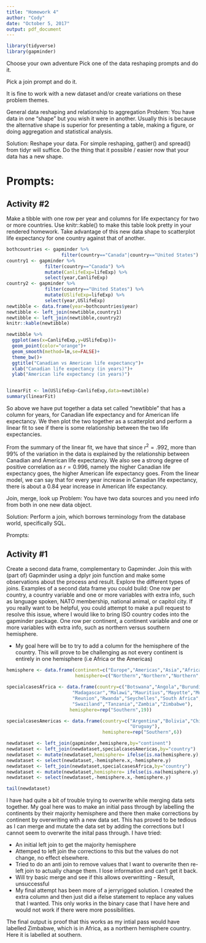 ```yaml
---
title: "Homework 4"
author: "Cody"
date: "October 5, 2017"
output: pdf_document
---
```


```r
library(tidyverse)
library(gapminder)
```


Choose your own adventure
Pick one of the data reshaping prompts and do it.

Pick a join prompt and do it.

It is fine to work with a new dataset and/or create variations on these problem themes.

General data reshaping and relationship to aggregation
Problem: You have data in one “shape” but you wish it were in another. Usually this is because the alternative shape is superior for presenting a table, making a figure, or doing aggregation and statistical analysis.

Solution: Reshape your data. For simple reshaping, gather() and spread() from tidyr will suffice. Do the thing that it possible / easier now that your data has a new shape.

# Prompts:


## Activity #2

Make a tibble with one row per year and columns for life expectancy for two or more countries.
Use knitr::kable() to make this table look pretty in your rendered homework.
Take advantage of this new data shape to scatterplot life expectancy for one country against that of another.

```r
bothcountries <- gapminder %>% 
                    filter(country=="Canada"|country=="United States")
country1 <- gapminder %>% 
              filter(country=="Canada") %>% 
              mutate(CanlifeExp=lifeExp) %>% 
              select(year,CanlifeExp)
country2 <- gapminder %>% 
              filter(country=="United States") %>% 
              mutate(USlifeExp=lifeExp) %>% 
              select(year,USlifeExp)
newtibble <- data.frame(year=bothcountries$year)
newtibble <- left_join(newtibble,country1) 
newtibble <- left_join(newtibble,country2)
knitr::kable(newtibble)

newtibble %>% 
  ggplot(aes(x=CanlifeExp,y=USlifeExp))+
  geom_point(color="orange")+
  geom_smooth(method=lm,se=FALSE)+
  theme_bw()+
  ggtitle("Canadian vs American life expectancy")+
  xlab("Canadian life expectancy (in years)")+
  ylab("American life expectancy (in years)")


linearFit <- lm(USlifeExp~CanlifeExp,data=newtibble)
summary(linearFit)
```
So above we have put together a data set called "newtibble" that has a column for years, for Canadian life expectancy and for American life expectancy. We then plot the two together as a scatterplot and perform a linear fit to see if there is some relationship between the two life expectancies. 

From the summary of the linear fit, we have that since $r^2=.992$, more than 99% of the variation in the data is explained by the relationship between Canadian and American life expectancy. We also see a strong degree of positive correlation as $r=0.996$, namely the higher Canadian life expectancy goes, the higher American life expectancy goes. From the linear model, we can say that for every year increase in Canadian life expectancy, there is about a $0.84$ year increase in American life expectancy.



Join, merge, look up
Problem: You have two data sources and you need info from both in one new data object.

Solution: Perform a join, which borrows terminology from the database world, specifically SQL.

Prompts:

## Activity #1

Create a second data frame, complementary to Gapminder. Join this with (part of) Gapminder using a  dplyr join function and make some observations about the process and result. Explore the different types of joins. Examples of a second data frame you could build:
One row per country, a country variable and one or more variables with extra info, such as language spoken, NATO membership, national animal, or capitol city. If you really want to be helpful, you could attempt to make a pull request to resolve this issue, where I would like to bring ISO country codes into the gapminder package.
One row per continent, a continent variable and one or more variables with extra info, such as northern versus southern hemisphere.

* My goal here will be to try to add a column for the hemisphere of the country. This will prove to be challenging as not every continent is entirely in one hemisphere (i.e Africa or the Americas)

```r
hemisphere <- data.frame(continent=c("Europe","Americas","Asia","Africa","Oceania"),
                         hemisphere=c("Northern","Northern","Northern","Northern","Southern"))

specialcasesAfrica <- data.frame(country=c("Botswana","Angola","Burundi","Comoros","Lesotho",
                        "Madagascar","Malawi","Mauritius","Mayotte","Mozambique","Namibia",
                        "Reunion","Rwanda","Seychelles","South Africa",
                        "Swaziland","Tanzania","Zambia","Zimbabwe"),
                       hemisphere=rep("Southern",19))

specialcasesAmericas <- data.frame(country=c("Argentina","Bolivia","Chile","Paraguay","Peru",
                                             "Uruguay"),
                                   hemisphere=rep("Southern",6))

newdataset <- left_join(gapminder,hemisphere,by="continent")
newdataset <- left_join(newdataset,specialcasesAmericas,by="country")
newdataset <- mutate(newdataset,hemisphere= ifelse(is.na(hemisphere.y),"Northern","Southern"))
newdataset <- select(newdataset,-hemisphere.x,-hemisphere.y)
newdataset <- left_join(newdataset,specialcasesAfrica,by="country")
newdataset <- mutate(newdataset,hemisphere= ifelse(is.na(hemisphere.y),"Northern","Southern"))
newdataset <- select(newdataset,-hemisphere.x,-hemisphere.y)

tail(newdataset)


```
I have had quite a bit of trouble trying to overwrite while merging data sets together. My goal here was to make an initial pass through by labelling the continents by their majority hemisphere and there then make corrections by continent by overwriting with a new data set. This has proved to be tedious as I can merge and mutate the data set by adding the corrections but I cannot seem to overwrite the inital pass through. I have tried:

* An initial left join to get the majority hemisphere
* Attemped to left join the corrections to this but the values do not change, no effect elsewhere.
* Tried to do an anti join to remove values that I want to overwrite then re- left join to actually change them. I lose information and can't get it back.
* Will try basic merge and see if this allows overwritting - Result, unsuccessful
* My final attempt has been more of a jerryrigged solution. I created the extra column and then just did a ifelse statement to replace any values that I wanted. This only works in the binary case that I have here and would not work if there were more possibilities.

The final output is proof that this works as my intial pass would have labelled Zimbabwe, which is in Africa, as a northern hemisphere country. Here it is labelled at southern.
